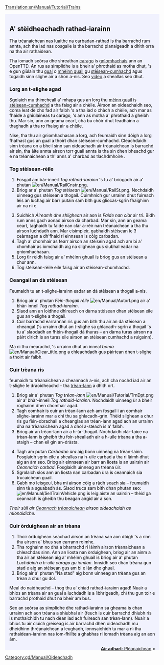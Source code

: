 [[Translation:en/Manual/Tutorial/Trains]]

{{en/Tabs|5|3
|gd/Manual/Tutorial/Main Page|1. A' tòiseachadh<!--
-->|gd/Manual/Tutorial/Busaichean|2. Busaichean<!--
-->|gd/Manual/Tutorial/Trèanaichean|3. Trèanaichean<!--
-->|gd/Manual/Tutorial/Plèanaichean|4. Plèanaichean<!--
-->|gd/Manual/Tutorial/Earradh|5. Earradh}}
<div style="padding:.5em 1em 1em 1em; border-top:none; background-color:#f1f2fe; color:#000;">
{{gd/Manual/Tutorial/Oideachadh}}
==A' stèidheachadh rathad-iarainn==
Tha trèanaichean nas luaithe na carbadan-rathad is tha barrachd rum annta, ach tha iad nas cosgaile is tha barrachd planaigeadh a dhìth orra na tha air rathaidean.

Tha iomadh seòrsa dhe shreathan [[en/Manual/Cargo|carago]] is [[en/Manual/Industries|gnìomhachais]] ann an OpenTTD. An rus as simplidhe is a bheir a' phrothaid as motha dhut, 's e gun giùlain thu [[en/Manual/Base Set/Cargos/Coal|gual]] o [[en/Manual/Base Set/Industries/Coal Mine|mhèinn guail]] gu [[en/Manual/Base Set/Industries/Power Station|stèisean-cumhachd]] agus togaidh sinn slighe air a shon a-nis. Seo [http://www.cs.helsinki.fi/u/ihonkone/ottd_tut.ogg video] a sheallas seo dhut.

===Lorg an t-slighe agad===
Sgolaich mu thimcheall a' mhapa gus an lorg thu [[en/Manual/Base Set/Industries/Coal Mine|mèinn guail]] is [[en/Manual/Base Set/Industries/Power Station|stèisean-cumhachd]] a tha faisg air a chèile. Airson an oideachaidh seo, coma leat dè cho fad air falbh 's a tha iad o chàch a chèile, ach mar as fhaide a ghiùlaineas tu carago, 's ann as motha a' phrothaid a gheibh thu. Mar sin, ann an geama ceart, cha bu chòir dhut feadhainn a thaghadh a tha ro fhaisg air a chèile.
{{en/Phototable|[[File:gd/Manual/Tutorial1.png]]|Stèisean-cumhachd le mèinn guail faisg air.|none}}

Nise, tha thu air gnìomhachasan a lorg, ach feumaidh sinn dòigh a lorg fhathast gus an gual a thoirt dhan stèisean-cumhachd. Cleachdaidh sinn trèana on a bheil sinn san oideachadh air trèanaichean is barrachd air sin, tha àite annta airson torr guail annta is tha sin dhen bheachd gur e na trèanaichean a th' anns a' charbad as tlachdmhoire .

===Tog stèisean-rèile===
{{en/Phototable|[[File:gd/Manual/Railroad Construction.png]]|Bàr-inneil gus rathaidean-iarainn a thogail.|none|6=:}}
#Fosgail am bàr-inneil ''Tog rathad-iarainn'' 's tu a' briogadh air a' phutan [[File:en/Manual/RailCnstr.png]].
#Briog ar a' phutan ''Tog stèisean'' [[File:en/Manual/RailSt.png]]. Nochdaidh uinneag gus stèisean a thogail. Cuimhnich gur urrainn dhut fuireach leis an luchag air barr putain sam bith gus gliocas-sgrìn fhaighinn air na nì e.
{{en/Phototable|[[File:gd/Manual/Stationgui.png]]|Uinneag gus stèisean-rèile a thaghadh.|none|6=:}}
<ol start="3">
<li>Suidhich ''Àireamh dhe shlighean'' air aon is ''Faide nan clàr'' air trì. Bidh rum anns gach aonad airson dà charbad. Mar sin, ann an geama ceart, taghaidh tu faide nan clàr a-rèir nan trèanaichean a tha thu airson luchdadh ann. Mar eisimpleir, gabhaidh stèisean le 3 ceàrnagan a dh'fhaid ri einnsean is còig carbadan.
<li>Tagh a' chomhair as fearr airson an stèisein agad ach am bi a' chomhair as iomchaidh aig na slighean gus siubhal eadar na gnìomhachasan.
<li>Lorg tìr rèidh faisg air a' mhèinn ghuail is briog gus an stèisean a chur ann. 
<li>Tog stèisean-rèile eile faisg air an stèisean-chumhachd.
</ol>
{{en/Phototable|[[File:en/Manual/Tutorial/Tutorial2.png|400px]]|An dà stèisean agad faisg air gnìomhachasan.|none|6=:}}

===Ceangail an dà stèisean===
Feumaidh tu an t-slighe-iarainn eadar an dà stèisean a thogail a-nis. 

#Briog air a' phutan ''Fèin-thogail rèile'' [[File:en/Manual/Autorl.png]] air a' bhàr-inneil ''Tog rathad-iarainn''.
#Slaod ann an loidhne dhìreach on dàrna stèisean dhan stèisean eile gus an t-slighe a thogail.  
#Cuir barrachd earrannan ris gus am bith thu air an dà stèisean a cheangal ('s urrainn dhut an t-slighe sa ghlacadh-sgrìn a thogail 's tu a' slaodadh an fhèin-thogail dà thuras – an dàrna turas airson na pàirt dìrich is an turas eile airson an stèisean cumhachd a ruigsinn).
{{en/Phototable|[[File:en/Manual/Tutorial/Tutorial3.png|400px]]|Stèiseanan air an ceangal.|none|6=:}}

Ma nì thu mearachd, 's urrainn dhut an inneal ''boma'' [[File:en/Manual/Clear title.png]] a chleachdadh gus pàirtean dhen t-slighe a thoirt air falbh.

===Cuir trèana ris===
feumaidh tu trèanaichean a cheannach a-nis, ach cha nochd iad air an t-slighe le draoidheachd – tha [[en/Manual/Depots|trèan-lann]] a dhìth ort.

#Briog air a' phutan ''Tog trèan-lann'' [[File:en/Manual/Tutorial/TrnDpt.png]] air a' bhàr-inneil ''Tog rathaid-iarainn''. Nochdaidh uinneag ùr a bheir roghainn dhen chomhair agad. 
#Tagh comhair is cuir an trèan-lann ach am fosgail i an comhair slighe-iarainn mar a chì thu sa ghlacadh-grìn. Thèid slighean a chur ris gu fèin-obrachail a cheanglas an trèan-lann agad ach an urrainn dha na trèanaichean agad a dhol a-steach is a' falbh.
#Briog air an trèan-lann air a h-ùr-thogail. Nochdaidh clàr-taice na trèan-lann is gheibh thu foir-shealladh air a h-uile trèana a tha a-staigh – chan eil gin an-dràsta.
{{en/Phototable|[[File:en/Manual/Tutorial/Tutorial4.png|400px]]|Uinneag na trèan-lainn|none|6=:}}
<ol start="4">
<li>Tagh am putan ''Carbadan ùra'' aig bonn uinneag na trèan-lainn. Fosglaidh sgrìn eile a sheallas na h-uile carbad a tha ri làimh dhut aig an àm seo. Briog air einnsean air barr an liosta is an uairsin air ''Ceannaich carbad''. Fosglaidh uinneag an trèana ùir.
<li>Sgrolaich sìos ann an liosta nan carbadan ùra is ceannaich sia trucaichean guail.  
<li>Gabh mo leisgeul, bha mi airson còig a ràdh seach sia – feumaidh sinn tè a sguabadh às. Slaod truca sam bith dhan phutan seo: [[File:en/Manual/SellTrainVehicle.png]] is leig aiste an uairsin – thèid ga ceannach is gheibh thu beagan airgid air a son.
</ol>
''Thoir sùil air [[en/Manual/Buying trains|Ceannach trèanaichean]] airson oideachaidh as mionaidiche.''

===Cuir òrduighean air an trèana===
#Thoir òrduighean seachad airson an trèana san aon dòigh 's a rinn thu airson a' bhus san earrann roimhe.
#Tha roghainn no dhà a bharrachd ri làimh airson trèanaichean a chleachdas sinn. Ann an liosta nan òrduighean, briog air an ainm a tha air an stèisean aig a' mhèinn ghuail is briog air a' phutan ''Luchdaich a h-uile carago gu iomlan''. Innsidh seo dhan trèana gun stad e aig an stèisean gus am bi e làn dhe ghual.
#Briog air a' phutan "Na stad" aig bonn uinneag an trèana gus an trèan a chur gu dol.

Meal do naidheachd – thog thu a' chiad rathad-iarainn agad!  Nuair a bhios an trèana air an gual a luchdadh is a lìbhrigeadh, chì thu gun toir e barrachd prothaid dhut na bheir am bus.

Seo an seòrsa as simplidhe dhe rathad-iarainn sa gheama is chan urrainn ach aon trèana a shiubhal air (feuch is cuir barrachd dhiubh ris is mothaichidh tu nach dèan iad ach fuireach san trèan-lann).  Nuair a bhios tu air cluich greiseag is air barrachd dhen oideachadh mu dheidhinn thrèanaichean a leughadh, ionnsaichidh tu mar a nì thu rathaidean-iarainn nas iom-fhillte a ghabhas ri iomadh trèana aig an aon àm.

<span style="float: right">[[gd/Manual/Tutorial/Plèanaichean|'''Air adhart''': Plèanaichean]] &raquo;</span>
</div>
[[Category:gd/Manual/Oideachadh]]
